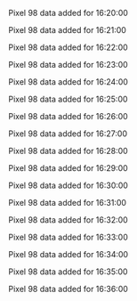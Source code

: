 Pixel 98 data added for 16:20:00

Pixel 98 data added for 16:21:00

Pixel 98 data added for 16:22:00

Pixel 98 data added for 16:23:00

Pixel 98 data added for 16:24:00

Pixel 98 data added for 16:25:00

Pixel 98 data added for 16:26:00

Pixel 98 data added for 16:27:00

Pixel 98 data added for 16:28:00

Pixel 98 data added for 16:29:00

Pixel 98 data added for 16:30:00

Pixel 98 data added for 16:31:00

Pixel 98 data added for 16:32:00

Pixel 98 data added for 16:33:00

Pixel 98 data added for 16:34:00

Pixel 98 data added for 16:35:00

Pixel 98 data added for 16:36:00

